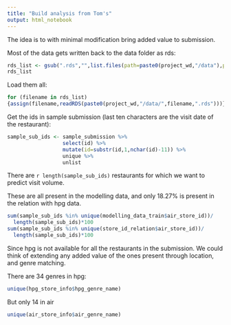 ```yaml
---
title: "Build analysis from Tom's"
output: html_notebook
---
```


The idea is to with minimal modification bring added value to submission.

Most of the data gets written back to the data folder as rds:
```r
rds_list <- gsub(".rds","",list.files(path=paste0(project_wd,"/data"),pattern="rds"))
rds_list
```

Load them all:
```r
for (filename in rds_list)
{assign(filename,readRDS(paste0(project_wd,"/data/",filename,".rds")))}
```

Get the ids in sample submission (last ten characters are the visit date of the restaurant):
```r
sample_sub_ids <- sample_submission %>%
                  select(id) %>%
                  mutate(id=substr(id,1,nchar(id)-11)) %>%
                  unique %>%
                  unlist
```

There are `r length(sample_sub_ids)` restaurants for which we want to predict visit volume.

These are all present in the modelling data, and only 18.27% is present in the relation with hpg data.
```r
sum(sample_sub_ids %in% unique(modelling_data_train$air_store_id))/
  length(sample_sub_ids)*100
sum(sample_sub_ids %in% unique(store_id_relation$air_store_id))/
  length(sample_sub_ids)*100
```

Since hpg is not available for all the restaurants in the submission. We could think of extending any added value of the ones present through location, and genre matching.

There are 34 genres in hpg:
```r
unique(hpg_store_info$hpg_genre_name)
```

But only 14 in air
```r
unique(air_store_info$air_genre_name)
```

